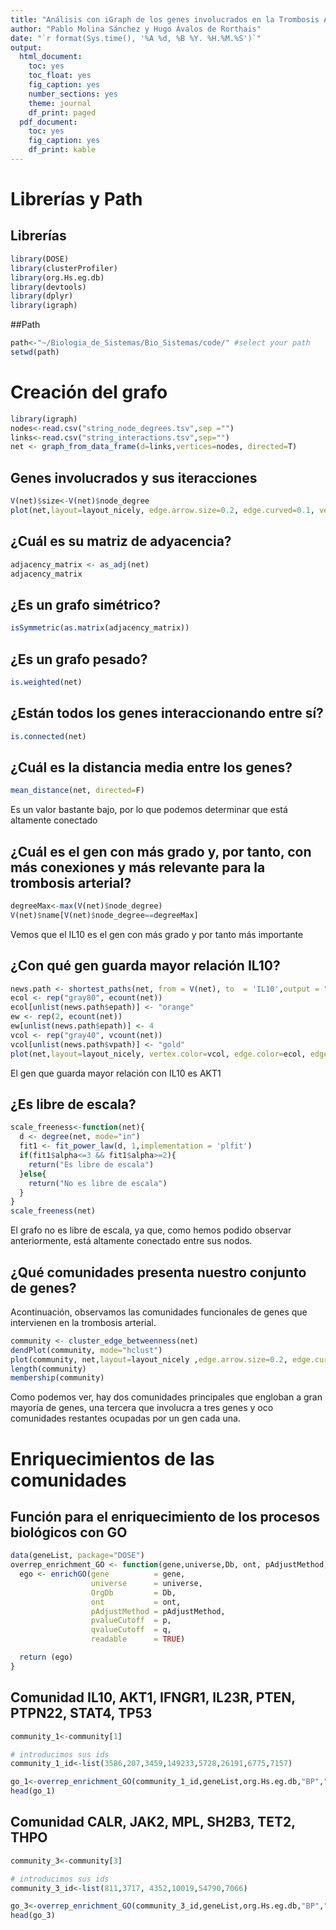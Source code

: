 ---
title: "Análisis con iGraph de los genes involucrados en la Trombosis Arterial"
author: "Pablo Molina Sánchez y Hugo Ávalos de Rorthais"
date: "`r format(Sys.time(), '%A %d, %B %Y. %H.%M.%S')`"
output: 
  html_document:
    toc: yes
    toc_float: yes
    fig_caption: yes
    number_sections: yes
    theme: journal
    df_print: paged
  pdf_document:
    toc: yes
    fig_caption: yes
    df_print: kable
---
# Librerías y Path{.tabset}
## Librerías
```{r, warning=FALSE,message=FALSE}
library(DOSE)
library(clusterProfiler)
library(org.Hs.eg.db)
library(devtools)
library(dplyr)
library(igraph)
```
##Path
```{r}
path<-"~/Biologia_de_Sistemas/Bio_Sistemas/code/" #select your path
setwd(path)
```
# Creación del grafo{.tabset}
```{r}
library(igraph)
nodes<-read.csv("string_node_degrees.tsv",sep ="")
links<-read.csv("string_interactions.tsv",sep="")
net <- graph_from_data_frame(d=links,vertices=nodes, directed=T)
```
## Genes involucrados y sus iteracciones
```{r}
V(net)$size<-V(net)$node_degree
plot(net,layout=layout_nicely, edge.arrow.size=0.2, edge.curved=0.1, vertex.frame.color="black",vertex.label=V(net)$id, vertex.label.color="black", vertex.label.cex=0.7)
```
## ¿Cuál es su matriz de adyacencia?
```{r}
adjacency_matrix <- as_adj(net)
adjacency_matrix
```
## ¿Es un grafo simétrico?
```{r}
isSymmetric(as.matrix(adjacency_matrix))
```
## ¿Es un grafo pesado?
```{r}
is.weighted(net)
```
## ¿Están todos los genes interaccionando entre sí?
```{r}
is.connected(net)
```

## ¿Cuál es la distancia media entre los genes?
```{r}
mean_distance(net, directed=F)
```
Es un valor bastante bajo, por lo que podemos determinar que está altamente conectado

## ¿Cuál es el gen con más grado y, por tanto, con más conexiones y más relevante para la trombosis arterial?
```{r}
degreeMax<-max(V(net)$node_degree)
V(net)$name[V(net)$node_degree==degreeMax]
```

Vemos que el IL10 es el gen con más grado y por tanto más importante

## ¿Con qué gen guarda mayor relación IL10?
```{r}
news.path <- shortest_paths(net, from = V(net), to  = 'IL10',output = "both")
ecol <- rep("gray80", ecount(net))
ecol[unlist(news.path$epath)] <- "orange"
ew <- rep(2, ecount(net))
ew[unlist(news.path$epath)] <- 4
vcol <- rep("gray40", vcount(net))
vcol[unlist(news.path$vpath)] <- "gold"
plot(net,layout=layout_nicely, vertex.color=vcol, edge.color=ecol, edge.width=ew, edge.arrow.mode=0)
```
El gen que guarda mayor relación con IL10 es AKT1


## ¿Es libre de escala?
```{r}
scale_freeness<-function(net){
  d <- degree(net, mode="in")
  fit1 <- fit_power_law(d, 1,implementation = 'plfit')
  if(fit1$alpha<=3 && fit1$alpha>=2){
    return("Es libre de escala")
  }else{
    return("No es libre de escala")
  }
}
scale_freeness(net)
```
El grafo no es libre de escala, ya que, como hemos podido observar anteriormente, está altamente conectado entre sus nodos.

## ¿Qué comunidades presenta nuestro conjunto de genes?
Acontinuación, observamos las comunidades funcionales de genes que intervienen en la trombosis arterial.
```{r}
community <- cluster_edge_betweenness(net)
dendPlot(community, mode="hclust")
plot(community, net,layout=layout_nicely ,edge.arrow.size=0.2, edge.curved=0.1, vertex.frame.color="black",vertex.label=V(net)$id, vertex.label.color="black", vertex.label.cex=0.7)
length(community)
membership(community)
```
Como podemos ver, hay dos comunidades principales que engloban a gran mayoría de genes, una tercera que involucra a tres genes y oco comunidades restantes ocupadas por un gen cada una.

# Enriquecimientos de las comunidades{.tabset}
## Función para el enriquecimiento de los procesos biológicos con GO
```{r}
data(geneList, package="DOSE")
overrep_enrichment_GO <- function(gene,universe,Db, ont, pAdjustMethod, p,q) {
  ego <- enrichGO(gene          = gene,
                  universe      = universe,
                  OrgDb         = Db,
                  ont           = ont,
                  pAdjustMethod = pAdjustMethod,
                  pvalueCutoff  = p,
                  qvalueCutoff  = q,
                  readable      = TRUE)

  return (ego)
}
```

## Comunidad IL10, AKT1, IFNGR1, IL23R, PTEN,  PTPN22, STAT4, TP53  
```{r}
community_1<-community[1]

# introducimos sus ids
community_1_id<-list(3586,207,3459,149233,5728,26191,6775,7157)

go_1<-overrep_enrichment_GO(community_1_id,geneList,org.Hs.eg.db,"BP","BH", 0.05,0.05)
head(go_1)
```

## Comunidad CALR, JAK2, MPL, SH2B3, TET2, THPO
```{r}
community_3<-community[3]

# introducimos sus ids
community_3_id<-list(811,3717, 4352,10019,54790,7066)

go_3<-overrep_enrichment_GO(community_3_id,geneList,org.Hs.eg.db,"BP","BH", 0.05,0.05)
head(go_3)
```